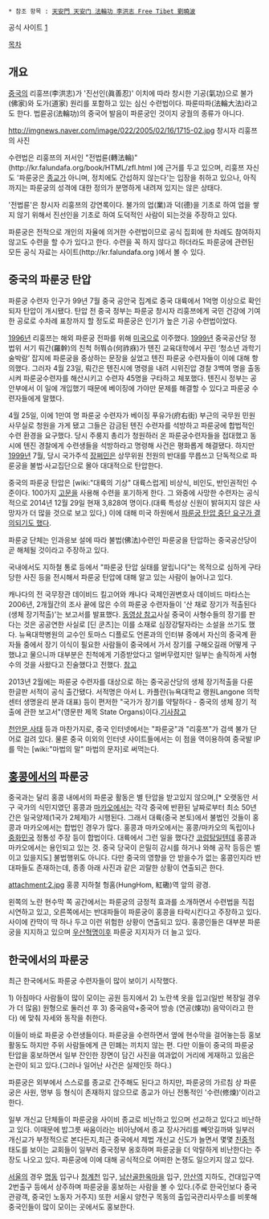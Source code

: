  * 참조 항목 : [[天安門 天安门 法輪功 李洪志 Free Tibet 劉曉波]]

{{{+1 法輪功 }}}

공식 사이트 [http://www.falundafa.org/]

[[목차]]

== 개요 ==

[[중국]]의 리훙쯔(李洪志)가 '진선인(眞善忍)' 이치에 따라 창시한 기공(氣功)으로 불가(佛家)와 도가(道家) 원리를 포함하고 있는 심신 수련법이다. 파룬따파(法輪大法)라고도 한다. 법륜공(法輪功)의 중국어 발음이 파룬궁인 것이지 궁궐의 종류가 아니다.




http://imgnews.naver.com/image/022/2005/02/16/1715-02.jpg
창시자 리훙쯔의 사진



수련법은 리훙쯔의 저서인 "전법륜(轉法輪)"(http://kr.falundafa.org/book/HTML/zfl.html )에 근거를 두고 있으며, 리훙쯔 자신도 '파룬궁은 [[종교]]가 아니며, 정치에도 간섭하지 않는다'는 입장을 취하고 있으나, 아직까지는 파룬궁의 성격에 대한 정의가 분명하게 내려져 있지는 않은 상태다.

'전법륜'은 창시자 리훙쯔의 강연록이다. 불가의 업(業)과 덕(德)을 기초로 하여 업을 쌓지 않기 위해서 진선인을 기초로 하여 도덕적인 사람이 되는것을 주장하고 있다.

파룬궁은 전적으로 개인의 자율에 의거한 수련법이므로 공식 집회에 한 차례도 참여하지 않고도 수련을 할 수가 있다고 한다. 수련을 꼭 하지 않다고 하더라도 파룬궁에 관련된 모든 공식 자료는 사이트(http://kr.falundafa.org )에서 볼 수 있다.
== 중국의 파룬궁 탄압 ==
파룬궁 수련자 인구가 99년 7월 중국 공안국 집계로 중국 대륙에서 1억명 이상으로 확인되자 탄압이 개시됐다. 탄압 전 중국 정부는 파룬궁 창시자 리훙쯔에게 국민 건강에 기여한 공로로 수차례 표창까지 할 정도로 파룬궁은 인기가 높은 기공 수련법이었다.

[[1996년]] 리훙쯔는 해외 파룬궁 전파를 위해 [[미국]]으로 이주했다. [[1999년]] 중국공산당 정법위 서기 뤄간(羅幹)의 친척 허쭤슈(何祚庥)가 톈진 교육대학에서 꾸린 ‘청소년 과학기술박람’ 잡지에 파룬궁을 중상하는 문장을 실었고 톈진 파룬궁 수련자들이 이에 대해 항의했다. 그러자 4월 23일, 뤄간은 톈진시에 명령을 내려 시위진압 경찰 3백여 명을 출동시켜 파룬궁수련자를 해산시키고 수련자 45명을 구타하고 체포했다. 톈진시 정부는 공안부에서 이 일에 개입했기 때문에 베이징에 가야만 문제를 해결할 수 있다고 파룬궁 수련자들에게 말했다. 

4월 25일, 이에 1만여 명 파룬궁 수련자가 베이징 푸유가(府右街) 부근의 국무원 민원사무실로 청원을 가게 됐고 그들은 감금된 톈진 수련자를 석방하고 파룬궁에 합법적인 수련 환경을 요구했다. 당시 주룽지 총리가 청원하러 온 파룬궁수련자들을 접대했고 동시에 톈진 경찰에게 수련생들을 석방하라고 명령해 사건은 평화롭게 해결됐다. 하지만  [[1999년]] 7월, 당시 국가주석 [[장쩌민]]은 상무위원 전원의 반대를 무릅쓰고 단독적으로 파룬궁을 불법·사교집단으로 몰아 대대적으로 탄압한다.

중국의 파룬궁 탄압은 [wiki:"대륙의 기상" 대륙스럽게] 비상식, 비인도, 반인권적인 수준이다. 100가지 [[고문]]을 사용해 수련을 포기하게 한다. 그 와중에 사망한 수련자는 공식적으로 2014년 12월 29일 현재 3,828여 명이다.(대륙 특성상 신원이 밝혀지지 않은 사망자가 더 많을 것으로 보고 있다,) 이에 대해 미국 하원에서 [http://www.segye.com/Articles/NEWS/INTERNATIONAL/Article.asp?aid=20100317004891&subctg1=&subctg2= 파룬궁 탄압 중단 요구가 결의되기도 했다].

파룬궁 단체는 인과응보 설에 따라 불법(佛法)수련인 파룬궁을 탄압하는 중국공산당이 곧 해체될 것이라고 주장하고 있다.

국내에서도 지하철 통로 등에서 "파룬궁 탄압 실태를 알립니다"는 목적으로 심하게 구타당한 사진 등을 전시해서 파룬궁 탄압에 대해 알고 있는 사람이 늘어나고 있다.

캐나다의 전 국무장관 데이비드 킬고어와 캐나다 국제인권변호사 데이비드 마타스는 2006년, 2개월간의 조사 끝에 많은 수의 파룬궁 수련자들이 '산 채로 장기가 적출된다(생체 장기적출)'는 보고서를 발표했다. [http://www.youtube.com/watch?v=cLPU6B5mLeI&feature=player_detailpage 동영상 참고]사실 중국이 사형수들의 장기를 판다는 것은 공공연한 사실로 [딘 쿤츠]는 이를 소재로 심장강탈자라는 소설을 쓰기도 했다. 뉴욕대학병원의 교수인 토마스 디플로도 언론과의 인터뷰 중에서 자신의 중국계 환자들 중에서 장기 이식이 필요한 사람들이 중국에서 가서 장기를 구해오길래 어떻게 구했냐고 물으니까 대부분은 친척에게 기증받았다고 얼버무렸지만 일부는 솔직하게 사형수의 것을 사왔다고 진술했다고 전했다. [http://www.youtube.com/watch?v=yRJamlvSoi0 참고]

2013년 2월에는 파룬궁 수련자를 대상으로 하는 중국공산당의 생체 장기적출을 다룬 한글판 서적이 공식 출간됐다. 서적명은 아서 L. 카플란(뉴욕대학교 랭원Langone 의학센터 생명윤리 분과 대표) 등이 편저한 "국가가 장기를 약탈하다 - 중국의 생체 장기 적출에 관한 보고서"(영문판 제목 State Organs)이다.[http://www.hkn24.com/news/articleView.html?idxno=117045 기사참고]

[[천안문 사태]] 등과 마찬가지로, 중국 인터넷에서는 "파룬궁"과 "리훙쯔"가 검색 불가 단어로 걸려 있다. 물론 중국 이외의 인터넷 사이트들에서는 이 점을 역이용하여 중국발 IP를 막는 [wiki:"마법의 말" 마법의 문자]로 써먹는다.
== [[홍콩]]에서의 파룬궁 ==
중국과는 달리 홍콩 내에서의 파룬궁 활동은 별 탄압을 받고있지 않으며,[* 오랫동안 서구 국가의 식민지였던 홍콩과 [[마카오]]에서는 각각 중국에 반환된 날짜로부터 최소 50년 간은 일국양제(1국가 2체제)가 시행된다. 그래서 대륙(중국 본토)에서 불법인 것들이 홍콩과 마카오에서는 합법인 경우가 많다. 홍콩과 마카오에서는 홍콩/마카오의 독립이나 [[중화민국]] 정통성 주장 등이 합법이다. 대륙에서 그런 일을 했다간 [[코렁탕]]일텐데 홍콩과 마카오에서는 용인되고 있는 것. 중국 당국이 은밀히 감시를 하거나 와해 공작 등등은 벌이고 있을지도] 불법행위도 아니다. 다만 중국의 영향을 안 받을수가 없는 홍콩인지라 반대파들도 존재하는데, 종종 아래 사진과 같은 괴랄한 상황이 연출되곤 한다. 

attachment:2.jpg
홍콩 지하철 헝홈(HungHom, 紅磡)역 앞의 광경.
 
왼쪽의 노란 현수막 쪽 공간에서는 파룬궁의 긍정적 효과를 소개하면서 수련법을 직접 시연하고 있고, 오른쪽에서는 반대파들이 파룬궁이 홍콩을 타락시킨다고 주장하고 있다. 사이에 칸막이 딱 하나 두고 이런 위험한 상황이 연출되고 있다. 홍콩인들은 대부분 파룬궁을 지지하고 있으며 [[우산혁명]]이후 파룬궁 지지자가 더 늘고 있다.

== 한국에서의 파룬궁 ==
최근 한국에서도 파룬궁 수련자들이 많이 보이기 시작했다.

1) 아침마다 사람들이 많이 모이는 공원 등지에서 
2) 노란색 옷을 입고(일반 복장일 경우가 더 많음) 원형으로 둘러선 후 
3) 중국음악+중국어 방송 (연공(煉功) 음악이라고 한다) 에 맞춰 자세와 동작을 취한다.

이들이 바로 파룬궁 수련생들이다. 파룬궁을 수련하면서 옆에 현수막을 걸어놓는등 홍보 활동도 하지만 주위 사람들에게 큰 민폐는 끼치지 않는 편. 다만 이들이 중국의 파룬궁 탄압을 홍보하면서 일부 잔인한 장면이 담긴 사진을 여과없이 거리에 게재하고 있음은 논란이 되고 있다.(그러나 일어난 사건은 실제인듯 하다.)

파룬궁은 외부에서 스스로를 종교로 간주해도 된다고 하지만, 파룬궁의 가르침 상 파룬궁은 사원, 명부 등 형식이 존재하지 않으므로 종교가 아닌 전통적인 '수련(修煉)'이라고 한다. 

일부 개신교 단체들이 파룬궁을 사이비 종교로 비난하고 있으며 선교하고 있다고 비난하고 있다. 이때문에 밥그릇 싸움이라는 비아냥에서 종교 장사거리를 빼앗길까봐 일부러 개신교가 부정적으로 본다든지,최근 중국에서 제법 개신교 신도가 늘면서 몇몇 [[친중]]적 태도를 보이는 교회들이 일부러 중국정부 옹호하며 파룬궁을 더 악랄하게 비난한다는 주장도 나오고 있다. 파룬궁에 이에 대해 공식적으로 어떠한 논쟁도 일으키지 않고 있다.

[[서울]]의 경우 [[명동]] 입구나 [[청계천]] 입구, [[남산골한옥마을]] 입구, [[안산역]] 지하도, 건대입구역 2번출구 등에서 상주하며 파룬궁을 홍보하는 사람을 볼 수 있다.(주로 한국인보다 중국 관광객, 중국인 노동자 거주지) 또한 서울시 양천구 목동의 출입국관리사무소를 비롯해 중국인들이 많이 모이는 곳에서도 홍보한다.
